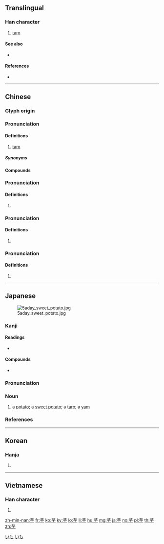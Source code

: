 {{character info/new}}
==Translingual==

===Han character===
{{Han char|rn=140|rad=艸|as=03|sn=9|four=44401|canj=TMD,XTMD|ids=⿱艹于}}

# [[taro]]

====See also====
* {{l|mul|芽}} <!-- graphically similar -->

====References====
* {{Han ref|kx=1018.080|dkj=30670|dj=1476.080|hdz=53174.030|uh=828B|ud=33419|bh=A8A1|bd=43169}}

----

==Chinese==
{{zh-forms}}

===Glyph origin===
{{Han etym}}

===Pronunciation===
{{zh-pron
|m=yù
|ma=y
|c=wu6
|h=pfs=vu
|mn=qz,xm:ū/zz:ī/qz,tw,xm,zz:ō͘
|mn_note=ū/ī - literary; ō͘ - vernacular
|mn-t=ou7
|mc=2
|oc=1,2
|cat=n
}}

====Definitions====
{{zh-hanzi}}

# [[taro]]

=====Synonyms=====
{{zh-dial|芋頭}}

====Compounds====
{{zh-der|芋冰|芋頭|芋仔冰|芋仔}}

===Pronunciation===
{{zh-pron
|m=yú
|mc=1
|oc=n,1
|cat=a
}}

====Definitions====
{{zh-hanzi}}

# {{rfdef|zh}}

===Pronunciation===
{{zh-pron
|m=xū
|c=jyu1
|cat=
}}

====Definitions====
{{zh-hanzi}}

# {{rfdef|zh}}

===Pronunciation===
{{zh-pron
|m=yǔ
|cat=
}}

====Definitions====
{{zh-hanzi}}

# {{zh-only used in|芋尹}}

----

==Japanese==
[[Image:5aday sweet potato.jpg|thumb|right]]

===Kanji===
{{ja-kanji|grade=c|rs=艸03}}

====Readings====
* {{ja-readings|on=[[う]] (u)|kun=[[いも]] (imo)|nanori=}}

====Compounds====
* {{ja-r|里芋|さといも|gloss=taro (potato)}}

===Pronunciation===
{{ja-pron|yomi=k|いも|acc=2|acc_ref=SMK2,NHK}}

===Noun===
{{ja-noun|いも}}

# a [[potato]]; a [[sweet potato]]; a [[taro]]; a [[yam]]

===References===
<references/>

[[Category:Japanese basic words|いも]]
[[Category:ja:Vegetables|いも]]

----

==Korean==

===Hanja===
{{ko-hanja|hangeul=[[우]], [[후]]|eumhun=|rv=u, hu|mr=u, hu|y=wu, hwu}}

# {{defn|lang=ko|sort=艸03}}

----

==Vietnamese==

===Han character===
{{vi-hantu|[[dụ]], [[vu]]|rs=艸03}}

# {{defn|lang=vi|sort=艸03}}

[[zh-min-nan:芋]]
[[fr:芋]]
[[ko:芋]]
[[ky:芋]]
[[lo:芋]]
[[li:芋]]
[[hu:芋]]
[[mg:芋]]
[[ja:芋]]
[[no:芋]]
[[pl:芋]]
[[th:芋]]
[[zh:芋]]